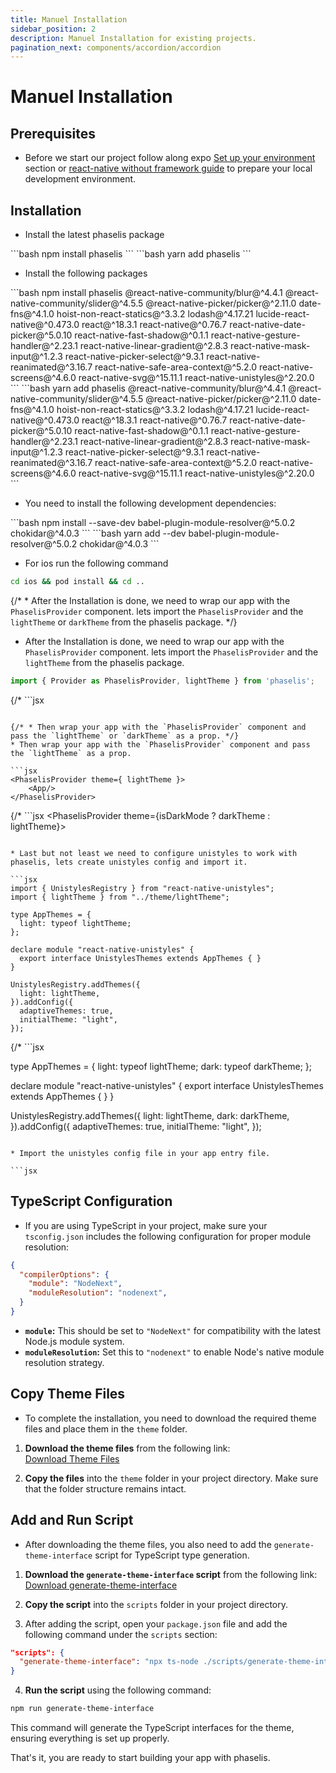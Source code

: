 ```yaml
---
title: Manuel Installation
sidebar_position: 2
description: Manuel Installation for existing projects.
pagination_next: components/accordion/accordion
---
```




# Manuel Installation

## Prerequisites

* Before we start our project follow along expo [Set up your environment](https://docs.expo.dev/get-started/set-up-your-environment/?platform=ios&device=simulated&mode=development-build&buildEnv=local) section  or [react-native without framework guide](https://reactnative.dev/docs/getting-started-without-a-framework) to prepare your local development environment.

## Installation

* Install the latest phaselis package

<Tabs>
  <TabItem value="npm" label="npm" default>
  ```bash
  npm install phaselis
  ```
  </TabItem>
  <TabItem value="yarn" label="yarn">
  ```bash
  yarn add phaselis
  ```
  </TabItem>
</Tabs>


* Install the following packages

<Tabs>
  <TabItem value="npm" label="npm" default>
    ```bash 
    npm install phaselis @react-native-community/blur@^4.4.1 @react-native-community/slider@^4.5.5 @react-native-picker/picker@^2.11.0 date-fns@^4.1.0 hoist-non-react-statics@^3.3.2 lodash@^4.17.21 lucide-react-native@^0.473.0 react@^18.3.1 react-native@^0.76.7 react-native-date-picker@^5.0.10 react-native-fast-shadow@^0.1.1 react-native-gesture-handler@^2.23.1 react-native-linear-gradient@^2.8.3 react-native-mask-input@^1.2.3 react-native-picker-select@^9.3.1 react-native-reanimated@^3.16.7 react-native-safe-area-context@^5.2.0 react-native-screens@^4.6.0 react-native-svg@^15.11.1 react-native-unistyles@^2.20.0
    ```
  </TabItem>
  <TabItem value="yarn" label="yarn">
    ```bash 
    yarn add phaselis @react-native-community/blur@^4.4.1 @react-native-community/slider@^4.5.5 @react-native-picker/picker@^2.11.0 date-fns@^4.1.0 hoist-non-react-statics@^3.3.2 lodash@^4.17.21 lucide-react-native@^0.473.0 react@^18.3.1 react-native@^0.76.7 react-native-date-picker@^5.0.10 react-native-fast-shadow@^0.1.1 react-native-gesture-handler@^2.23.1 react-native-linear-gradient@^2.8.3 react-native-mask-input@^1.2.3 react-native-picker-select@^9.3.1 react-native-reanimated@^3.16.7 react-native-safe-area-context@^5.2.0 react-native-screens@^4.6.0 react-native-svg@^15.11.1 react-native-unistyles@^2.20.0
    ```
  </TabItem>
</Tabs>

* You need to install the following development dependencies:

<Tabs>
  <TabItem value="npm" label="npm" default>
  ```bash
  npm install --save-dev babel-plugin-module-resolver@^5.0.2 chokidar@^4.0.3
  ```
  </TabItem>
  <TabItem value="yarn" label="yarn">
  ```bash
  yarn add --dev babel-plugin-module-resolver@^5.0.2 chokidar@^4.0.3
  ```
  </TabItem>
</Tabs>


* For ios run the following command

```bash
cd ios && pod install && cd ..
```

{/* * After the Installation is done, we need to wrap our app with the `PhaselisProvider` component. lets import the `PhaselisProvider` and the `lightTheme` or `darkTheme` from the phaselis package. */}
* After the Installation is done, we need to wrap our app with the `PhaselisProvider` component. lets import the `PhaselisProvider` and the `lightTheme` from the phaselis package.

```jsx
import { Provider as PhaselisProvider, lightTheme } from 'phaselis';
```
{/* ```jsx
``` */}

{/* * Then wrap your app with the `PhaselisProvider` component and pass the `lightTheme` or `darkTheme` as a prop. */}
* Then wrap your app with the `PhaselisProvider` component and pass the `lightTheme` as a prop.

```jsx
<PhaselisProvider theme={ lightTheme }>
    <App/>
</PhaselisProvider>
```

{/* ```jsx
<PhaselisProvider theme={isDarkMode ? darkTheme : lightTheme}>
    <App/>
</PhaselisProvider>
``` */}

* Last but not least we need to configure unistyles to work with phaselis, lets create unistyles config and import it.

```jsx
import { UnistylesRegistry } from "react-native-unistyles";
import { lightTheme } from "../theme/lightTheme";

type AppThemes = {
  light: typeof lightTheme;
};

declare module "react-native-unistyles" {
  export interface UnistylesThemes extends AppThemes { }
}

UnistylesRegistry.addThemes({
  light: lightTheme,
}).addConfig({
  adaptiveThemes: true,
  initialTheme: "light",
});
```
{/* ```jsx

type AppThemes = {
  light: typeof lightTheme;
  dark: typeof darkTheme;
};

declare module "react-native-unistyles" {
  export interface UnistylesThemes extends AppThemes { }
}

UnistylesRegistry.addThemes({
  light: lightTheme,
  dark: darkTheme,
}).addConfig({
  adaptiveThemes: true,
  initialTheme: "light",
});
``` */}

* Import the unistyles config file in your app entry file.

```jsx
```

## TypeScript Configuration

* If you are using TypeScript in your project, make sure your `tsconfig.json` includes the following configuration for proper module resolution:

```json
{
  "compilerOptions": {
    "module": "NodeNext",
    "moduleResolution": "nodenext",
  }
}
```

- **`module`:** This should be set to `"NodeNext"` for compatibility with the latest Node.js module system.
- **`moduleResolution`:** Set this to `"nodenext"` to enable Node's native module resolution strategy.

## Copy Theme Files

* To complete the installation, you need to download the required theme files and place them in the `theme` folder.

1. **Download the theme files** from the following link:  
   [Download Theme Files](https://github.com/ProtoYazilim/phaselis/tree/main/documentation/src/manuel-installation-files/theme)

2. **Copy the files** into the `theme` folder in your project directory. Make sure that the folder structure remains intact.

## Add and Run Script

* After downloading the theme files, you also need to add the `generate-theme-interface` script for TypeScript type generation.

1. **Download the `generate-theme-interface` script** from the following link:  
   [Download generate-theme-interface](https://github.com/ProtoYazilim/phaselis/tree/main/documentation/src/manuel-installation-files/scripts)

2. **Copy the script** into the `scripts` folder in your project directory.

3. After adding the script, open your `package.json` file and add the following command under the `scripts` section:

```json
"scripts": {
  "generate-theme-interface": "npx ts-node ./scripts/generate-theme-interface.ts"
}
```

4. **Run the script** using the following command:

```bash
npm run generate-theme-interface
```

This command will generate the TypeScript interfaces for the theme, ensuring everything is set up properly.

That's it, you are ready to start building your app with phaselis.
